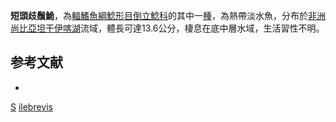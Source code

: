{{Speciesbox 
| taxon = Synodontis ilebrevis
| authority = [[Wright|Wright]] & [[Page|Page]], 2006
| status = NE
| status_system = IUCN3.1
}}

'''短頭歧鬚鮠'''，為[[輻鰭魚綱|輻鰭魚綱]][[鯰形目|鯰形目]][[倒立鯰科|倒立鯰科]]的其中一[[種|種]]，為熱帶淡水魚，分布於[[非洲|非洲]][[尚比亞|尚比亞]][[坦干伊喀湖|坦干伊喀湖]]流域，體長可達13.6公分，棲息在底中層水域，生活習性不明。

==参考文献==
*{{FishBase_species|genus=Synodontis|species=ilebrevis|year=2015|month=5}}

{{Taxonbar}}

[[Category:2006年描述的鱼类|S]]
[[Category:歧鬚鮠屬|ilebrevis]]